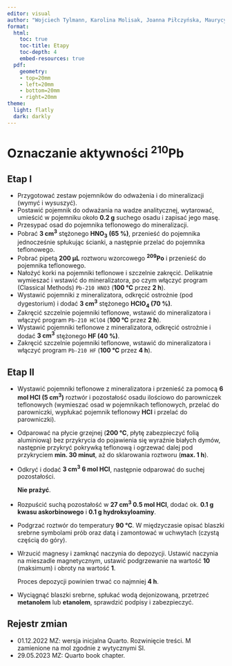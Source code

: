 ```yaml
---
editor: visual
author: "Wojciech Tylmann, Karolina Molisak, Joanna Piłczyńska, Maurycy Żarczyński"
format:
  html:
    toc: true
    toc-title: Etapy
    toc-depth: 4
    embed-resources: true
  pdf:
    geometry: 
    - top=20mm
    - left=20mm
    - bottom=20mm
    - right=20mm
theme:
  light: flatly
  dark: darkly
---
```


# Oznaczanie aktywności ^210^Pb

## Etap I

-   Przygotować zestaw pojemników do odważenia i do mineralizacji (wymyć i wysuszyć).
-   Postawić pojemnik do odważania na wadze analitycznej, wytarować, umieścić w pojemniku około **0.2 g** suchego osadu i zapisać jego masę.
-   Przesypać osad do pojemnika teflonowego do mineralizacji.
-   Pobrać **3 cm^3^** stężonego **HNO~3~ (65 %)**, przenieść do pojemnika jednocześnie spłukując ścianki, a następnie przelać do pojemnika teflonowego.
-   Pobrać pipetą **200 µL** roztworu wzorcowego ^**209**^**Po** i przenieść do pojemnika teflonowego.
-   Nałożyć korki na pojemniki teflonowe i szczelnie zakręcić. Delikatnie wymieszać i wstawić do mineralizatora, po czym włączyć program (Classical Methods) `Pb-210 HNO3` (**100 °C** przez **2 h**).
-   Wystawić pojemniki z mineralizatora, odkręcić ostrożnie (pod dygestorium) i dodać **3 cm^3^** stężonego **HClO~4~ (70 %)**.
-   Zakręcić szczelnie pojemniki teflonowe, wstawić do mineralizatora i włączyć program `Pb-210 HClO4` (**100 °C** przez **2 h**).
-   Wystawić pojemniki teflonowe z mineralizatora, odkręcić ostrożnie i dodać **3 cm^3^** stężonego **HF (40 %)**.
-   Zakręcić szczelnie pojemniki teflonowe, wstawić do mineralizatora i włączyć program `Pb-210 HF` (**100 °C** przez **4 h**).

## Etap II

-   Wystawić pojemniki teflonowe z mineralizatora i przenieść za pomocą **6 mol HCl (5 cm^3^)** roztwór i pozostałość osadu ilościowo do parowniczek teflonowych (wymieszać osad w pojemnikach teflonowych, przelać do parowniczki, wypłukać pojemnik teflonowy **HCl** i przelać do parowniczki).

-   Odparować na płycie grzejnej (**200 °C**, płytę zabezpieczyć folią aluminiową) bez przykrycia do pojawienia się wyraźnie białych dymów, następnie przykryć pokrywką teflonową i ogrzewać dalej pod przykryciem **min. 30 minut**, aż do sklarowania roztworu (**max. 1 h**).

-   Odkryć i dodać **3 cm^3^ 6 mol HCl**, następnie odparować do suchej pozostałości.

    **Nie prażyć**.

-   Rozpuścić suchą pozostałość w **27 cm^3^ 0.5 mol HCl**, dodać ok. **0.1 g kwasu askorbinowego** i **0.1 g hydroksyloaminy**.

-   Podgrzać roztwór do temperatury **90 °C**. W międzyczasie opisać blaszki srebrne symbolami prób oraz datą i zamontować w uchwytach (czystą częścią do góry).

-   Wrzucić magnesy i zamknąć naczynia do depozycji. Ustawić naczynia na mieszadle magnetycznym, ustawić podgrzewanie na wartość **10** (maksimum) i obroty na wartość **1**.

    Proces depozycji powinien trwać co najmniej **4 h**.

-   Wyciągnąć blaszki srebrne, spłukać wodą dejonizowaną, przetrzeć **metanolem** lub **etanolem**, sprawdzić podpisy i zabezpieczyć.

## Rejestr zmian

-   01.12.2022 MZ: wersja inicjalna Quarto. Rozwinięcie treści. M zamienione na mol zgodnie z wytycznymi SI.
-   29.05.2023 MZ: Quarto book chapter.
